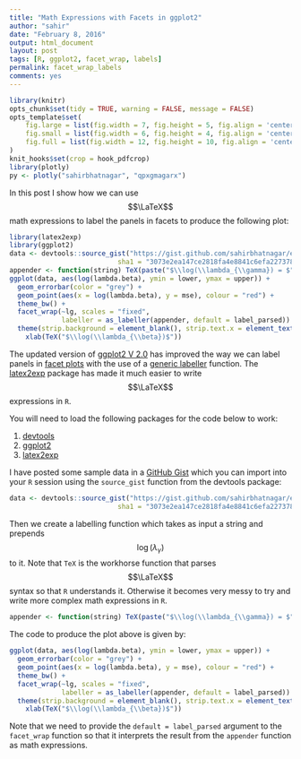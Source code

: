```yaml
---
title: "Math Expressions with Facets in ggplot2"
author: "sahir"
date: "February 8, 2016"
output: html_document
layout: post
tags: [R, ggplot2, facet_wrap, labels]
permalink: facet_wrap_labels
comments: yes
---
```


```r
library(knitr)
opts_chunk$set(tidy = TRUE, warning = FALSE, message = FALSE)
opts_template$set(
    fig.large = list(fig.width = 7, fig.height = 5, fig.align = 'center', fig.pos = 'h'),
    fig.small = list(fig.width = 6, fig.height = 4, fig.align = 'center', fig.pos = 'h'),
    fig.full = list(fig.width = 12, fig.height = 10, fig.align = 'center', fig.pos = 'h')
)
knit_hooks$set(crop = hook_pdfcrop)
library(plotly)
py <- plotly("sahirbhatnagar", "qpxgmagarx")
```

In this post I show how we can use $$\LaTeX$$ math expressions to label the panels in facets to produce the following plot:

```r
library(latex2exp)
library(ggplot2)
data <- devtools::source_gist("https://gist.github.com/sahirbhatnagar/ed3caf50247cae8e3e1c",
                           sha1 = "3073e2ea147ce2818fa4e8841c6efa227378e1aa")$value
appender <- function(string) TeX(paste("$\\log(\\lambda_{\\gamma}) = $",string))  
ggplot(data, aes(log(lambda.beta), ymin = lower, ymax = upper)) + 
  geom_errorbar(color = "grey") + 
  geom_point(aes(x = log(lambda.beta), y = mse), colour = "red") +
  theme_bw() + 
  facet_wrap(~lg, scales = "fixed", 
             labeller = as_labeller(appender, default = label_parsed)) + 
  theme(strip.background = element_blank(), strip.text.x = element_text(size = 12)) + 
    xlab(TeX("$\\log(\\lambda_{\\beta})$"))
```




<!--more-->

The updated version of [ggplot2 V 2.0](http://docs.ggplot2.org/dev/index.html) has improved the way we can label panels in [facet plots](http://docs.ggplot2.org/dev/facet_wrap.html) with the use of a [generic labeller](http://docs.ggplot2.org/dev/labeller.html) function. The [latex2exp](https://cran.r-project.org/web/packages/latex2exp/index.html) package has made it much easier to write $$\LaTeX$$ expressions in `R`.

You will need to load the following packages for the code below to work:

1. [devtools](https://cran.r-project.org/web/packages/devtools/index.html)
2. [ggplot2](https://cran.r-project.org/web/packages/ggplot2/)
3. [latex2exp](https://cran.r-project.org/web/packages/latex2exp/index.html)


I have posted some sample data in a [GitHub Gist](https://gist.github.com/sahirbhatnagar/ed3caf50247cae8e3e1c) which you can import into your `R` session using the `source_gist` function from the devtools package:

```r
data <- devtools::source_gist("https://gist.github.com/sahirbhatnagar/ed3caf50247cae8e3e1c",
                           sha1 = "3073e2ea147ce2818fa4e8841c6efa227378e1aa")$value
```

Then we create a labelling function which takes as input a string and prepends $$\log(\lambda_{\gamma})$$ to it. Note that `TeX` is the workhorse function that parses $$\LaTeX$$ syntax so that `R` understands it. Otherwise it becomes very messy to try and write more complex math expressions in `R`.

```r
appender <- function(string) TeX(paste("$\\log(\\lambda_{\\gamma}) = $",string))  
```

The code to produce the plot above is given by:

```r
ggplot(data, aes(log(lambda.beta), ymin = lower, ymax = upper)) + 
  geom_errorbar(color = "grey") + 
  geom_point(aes(x = log(lambda.beta), y = mse), colour = "red") +
  theme_bw() + 
  facet_wrap(~lg, scales = "fixed", 
             labeller = as_labeller(appender, default = label_parsed)) + 
  theme(strip.background = element_blank(), strip.text.x = element_text(size = 12)) + 
    xlab(TeX("$\\log(\\lambda_{\\beta})$"))
```

Note that we need to provide the `default = label_parsed` argument to the `facet_wrap` function so that it interprets the result from the `appender` function as math expressions.




